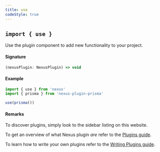 ```yaml
---
title: use
codeStyle: true
---
```


## `import { use }`

Use the plugin component to add new functionality to your project.

#### Signature

```ts
(nexusPlugin: NexusPlugin) => void
```

#### Example

```ts
import { use } from 'nexus'
import { prisma } from 'nexus-plugin-prisma'

use(prisma())
```

#### Remarks

To discover plugins, simply look to the sidebar listing on this website.

To get an overview of what Nexus plugin _are_ refer to the [Plugins guide](/guides/plugins).

To learn how to write your own plugins refer to the [Writing Plugins guide](/guides/writing-plugins).

